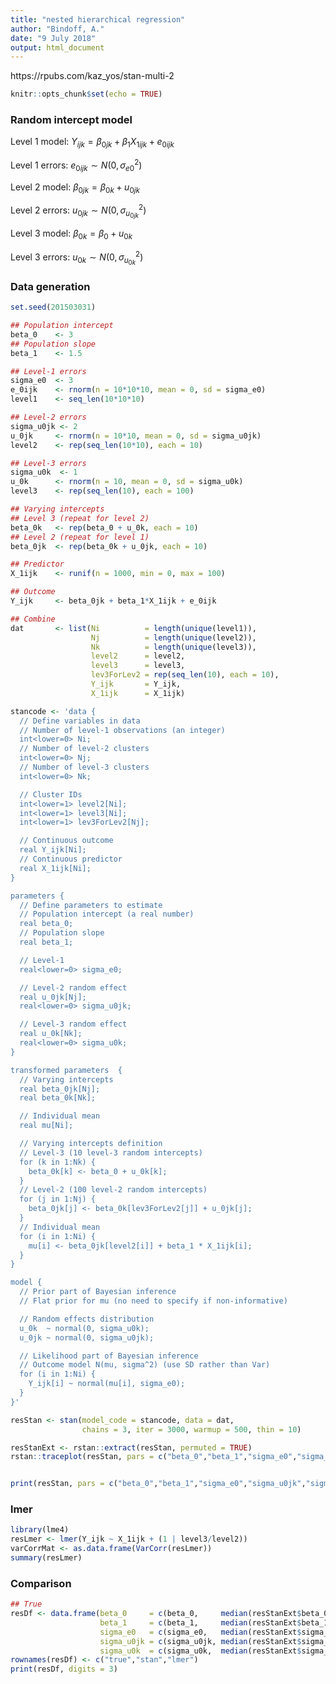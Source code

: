 ```yaml
---
title: "nested hierarchical regression"
author: "Bindoff, A."
date: "9 July 2018"
output: html_document
---
```



https://rpubs.com/kaz_yos/stan-multi-2

```r
knitr::opts_chunk$set(echo = TRUE)
```

### Random intercept model

Level 1 model: $Y_{ijk} = \beta_{0jk} + \beta_{1}X_{1ijk} + e_{0ijk}$  

Level 1 errors: $e_{0ijk} \sim N(0, \sigma^2_{e0})$  

Level 2 model:  $\beta_{0jk} = \beta_{0k} + u_{0jk}$  

Level 2 errors: $u_{0jk} \sim N(0, \sigma^2_{u_{0jk}})$  

Level 3 model:  $\beta_{0k} = \beta_0 + u_{0k}$  

Level 3 errors:  $u_{0k} \sim N(0, \sigma^2_{u_{0k}})$

### Data generation  

```r
set.seed(201503031)

## Population intercept
beta_0    <- 3
## Population slope
beta_1    <- 1.5

## Level-1 errors
sigma_e0  <- 3
e_0ijk    <- rnorm(n = 10*10*10, mean = 0, sd = sigma_e0)
level1    <- seq_len(10*10*10)

## Level-2 errors
sigma_u0jk <- 2
u_0jk     <- rnorm(n = 10*10, mean = 0, sd = sigma_u0jk)
level2    <- rep(seq_len(10*10), each = 10)

## Level-3 errors
sigma_u0k  <- 1
u_0k      <- rnorm(n = 10, mean = 0, sd = sigma_u0k)
level3    <- rep(seq_len(10), each = 100)

## Varying intercepts
## Level 3 (repeat for level 2)
beta_0k   <- rep(beta_0 + u_0k, each = 10)
## Level 2 (repeat for level 1)
beta_0jk  <- rep(beta_0k + u_0jk, each = 10)

## Predictor
X_1ijk    <- runif(n = 1000, min = 0, max = 100)

## Outcome
Y_ijk     <- beta_0jk + beta_1*X_1ijk + e_0ijk

## Combine
dat       <- list(Ni          = length(unique(level1)),
                  Nj          = length(unique(level2)),
                  Nk          = length(unique(level3)),
                  level2      = level2,
                  level3      = level3,
                  lev3ForLev2 = rep(seq_len(10), each = 10),
                  Y_ijk       = Y_ijk,
                  X_1ijk      = X_1ijk)


```


```r

stancode <- 'data {
  // Define variables in data
  // Number of level-1 observations (an integer)
  int<lower=0> Ni;
  // Number of level-2 clusters
  int<lower=0> Nj;
  // Number of level-3 clusters
  int<lower=0> Nk;

  // Cluster IDs
  int<lower=1> level2[Ni];
  int<lower=1> level3[Ni];
  int<lower=1> lev3ForLev2[Nj];

  // Continuous outcome
  real Y_ijk[Ni];
  // Continuous predictor
  real X_1ijk[Ni];
}

parameters {
  // Define parameters to estimate
  // Population intercept (a real number)
  real beta_0;
  // Population slope
  real beta_1;

  // Level-1
  real<lower=0> sigma_e0;

  // Level-2 random effect
  real u_0jk[Nj];
  real<lower=0> sigma_u0jk;

  // Level-3 random effect
  real u_0k[Nk];
  real<lower=0> sigma_u0k;
}

transformed parameters  {
  // Varying intercepts
  real beta_0jk[Nj];
  real beta_0k[Nk];

  // Individual mean
  real mu[Ni];

  // Varying intercepts definition
  // Level-3 (10 level-3 random intercepts)
  for (k in 1:Nk) {
    beta_0k[k] <- beta_0 + u_0k[k];
  }
  // Level-2 (100 level-2 random intercepts)
  for (j in 1:Nj) {
    beta_0jk[j] <- beta_0k[lev3ForLev2[j]] + u_0jk[j];
  }
  // Individual mean
  for (i in 1:Ni) {
    mu[i] <- beta_0jk[level2[i]] + beta_1 * X_1ijk[i];
  }
}

model {
  // Prior part of Bayesian inference
  // Flat prior for mu (no need to specify if non-informative)

  // Random effects distribution
  u_0k  ~ normal(0, sigma_u0k);
  u_0jk ~ normal(0, sigma_u0jk);

  // Likelihood part of Bayesian inference
  // Outcome model N(mu, sigma^2) (use SD rather than Var)
  for (i in 1:Ni) {
    Y_ijk[i] ~ normal(mu[i], sigma_e0);
  }
}'

```


```r
resStan <- stan(model_code = stancode, data = dat,
                chains = 3, iter = 3000, warmup = 500, thin = 10)

resStanExt <- rstan::extract(resStan, permuted = TRUE)
rstan::traceplot(resStan, pars = c("beta_0","beta_1","sigma_e0","sigma_u0jk","sigma_u0k"), inc_warmup = FALSE)


print(resStan, pars = c("beta_0","beta_1","sigma_e0","sigma_u0jk","sigma_u0k"))

```


### lmer


```r
library(lme4)
resLmer <- lmer(Y_ijk ~ X_1ijk + (1 | level3/level2))
varCorrMat <- as.data.frame(VarCorr(resLmer))
summary(resLmer)

```


### Comparison

```r
## True
resDf <- data.frame(beta_0     = c(beta_0,     median(resStanExt$beta_0),     coef(summary(resLmer))[1,1]),
                    beta_1     = c(beta_1,     median(resStanExt$beta_1),     coef(summary(resLmer))[2,1]),
                    sigma_e0   = c(sigma_e0,   median(resStanExt$sigma_e0),   varCorrMat[3,"sdcor"]),
                    sigma_u0jk = c(sigma_u0jk, median(resStanExt$sigma_u0jk), varCorrMat[1,"sdcor"]),
                    sigma_u0k  = c(sigma_u0k,  median(resStanExt$sigma_u0k),  varCorrMat[2,"sdcor"]))
rownames(resDf) <- c("true","stan","lmer")
print(resDf, digits = 3)

```